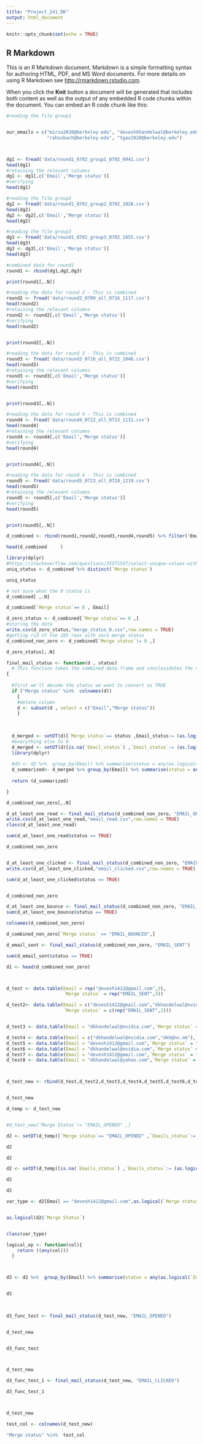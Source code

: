 ```yaml
---
title: "Project_241_DK"
output: html_document
---
```


```r
knitr::opts_chunk$set(echo = TRUE)
```

## R Markdown

This is an R Markdown document. Markdown is a simple formatting syntax for authoring HTML, PDF, and MS Word documents. For more details on using R Markdown see <http://rmarkdown.rstudio.com>.

When you click the **Knit** button a document will be generated that includes both content as well as the output of any embedded R code chunks within the document. You can embed an R code chunk like this:




```r
#reading the file group1


our_emails = c("mirza2020@berkeley.edu", "deveshkhandelwal@berkeley.edu",
               "rahosbach@berkeley.edu", "tgao2020@berkeley.edu")



dg1 <- fread('data/round1_0702_group1_0702_0941.csv')
head(dg1)
#retaining the relevant columns
dg1 <- dg1[,c('Email','Merge status')]
#verifying
head(dg1)

#reading the file group2
dg2 <- fread('data/round1_0702_group2_0702_1028.csv')
head(dg2)
dg2 <- dg2[,c('Email','Merge status')]
head(dg2)

#reading the file group3
dg3 <- fread('data/round1_0702_group3_0702_1055.csv')
head(dg3)
dg3 <- dg3[,c('Email','Merge status')]
head(dg3)

#combined data for round1
round1 <- rbind(dg1,dg2,dg3)

print(round1[,.N])

#reading the data for round 2 - This is combined
round2 <- fread('data/round2_0709_all_0716_1117.csv')
head(round2)
#retaining the relevant columns
round2 <- round2[,c('Email','Merge status')]
#verifying
head(round2)


print(round2[,.N])

#reading the data for round 3 - This is combined
round3 <- fread('data/round3_0716_all_0722_1046.csv')
head(round3)
#retaining the relevant columns
round3 <- round3[,c('Email','Merge status')]
#verifying
head(round3)


print(round3[,.N])

#reading the data for round 4 - This is combined
round4 <- fread('data/round4_0722_all_0723_1131.csv')
head(round4)
#retaining the relevant columns
round4 <- round4[,c('Email','Merge status')]
#verifying
head(round4)


print(round4[,.N])

#reading the data for round 4 - This is combined
round5 <- fread('data/round5_0723_all_0724_1219.csv')
head(round5)
#retaining the relevant columns
round5 <- round5[,c('Email','Merge status')]
#verifying
head(round5)


print(round5[,.N])


```

```r

d_combined <- rbind(round1,round2,round3,round4,round5) %>% filter(!Email %in% our_emails)

head(d_combined     )
```

```r
library(dplyr)
#https://stackoverflow.com/questions/25571547/select-unique-values-with-select-function-in-dplyr-library
uniq_status <- d_combined %>% distinct(`Merge status`)

uniq_status

# not sure what the 0 status is
d_combined[ ,.N]

d_combined[`Merge status`== 0 , Email]

d_zero_status <- d_combined[`Merge status`== 0 ,]
#storing the data 
write.csv(d_zero_status,"merge_status_0.csv",row.names = TRUE)
#getting rid of the 105 rows with zero merge status
d_combined_non_zero <- d_combined[`Merge status`!= 0 ,]

d_zero_status[,.N]

```
```r

final_mail_status <- function(d , status)
  # This function takes the combined data frame and conslosidates the dataframe rows on email status
{
  
  #first we'll decode the status we want to convert as TRUE
  if ("Merge status" %in%  colnames(d))
    {
    #delete column
    d <- subset(d , select = c("Email","Merge status"))
    }
  
  
  
  d_merged <- setDT(d)[`Merge status`== status ,Email_status:= (as.logical(1))]
  #everything else to 0
  d_merged <- setDT(d)[is.na(`Email_status`) ,`Email_status`:= (as.logical(0))]
  library(dplyr)
  
  #d3 <- d2 %>%  group_by(Email) %>% summarise(status = any(as.logical(`Merge Status`)))
  d_summarized<- d_merged %>% group_by(Email) %>% summarise(status = any(as.logical(`Email_status`)))
  
  return (d_summarized)

}

```



```r

d_combined_non_zero[,.N]

d_at_least_one_read <- final_mail_status(d_combined_non_zero, "EMAIL_OPENED")
write.csv(d_at_least_one_read,"email_read.csv",row.names = TRUE)
class(d_at_least_one_read)

sum(d_at_least_one_read$status == TRUE)

d_combined_non_zero


d_at_least_one_clicked <- final_mail_status(d_combined_non_zero, "EMAIL_CLICKED")
write.csv(d_at_least_one_clicked,"email_clicked.csv",row.names = TRUE)

sum(d_at_least_one_clicked$status == TRUE)


d_combined_non_zero

d_at_least_one_bounce <- final_mail_status(d_combined_non_zero, "EMAIL_BOUNCED")
sum(d_at_least_one_bounce$status == TRUE)

colnames(d_combined_non_zero)

d_combined_non_zero[`Merge status` == "EMAIL_BOUNCED",]

d_email_sent <- final_mail_status(d_combined_non_zero, "EMAIL_SENT")

sum(d_email_sent$status == TRUE)

```





```r
d1 <- head(d_combined_non_zero)



d_test <- data.table(Email = rep("devesh1412@gmail.com",3),
                     `Merge status` = rep("EMAIL_SENT",3))

d_test2<- data.table(Email = c("devesh1412@gmail.com","dkhandelwal@nvidia.com"),
                     `Merge status` = c(rep("EMAIL_SENT",2)))


d_test3 <- data.table(Email = "dkhandelwal@nvidia.com",`Merge status` = "EMAIL_OPENED")

d_test4 <- data.table(Email = c("dkhandelwal@nvidia.com","dkh@nv.om"),`Merge status` = c("EMAIL_OPENED","EMAIL_BOUNED"))
d_test5 <- data.table(Email = "devesh1412@gmail.com",`Merge status` = "EMAIL_OPENED")
d_test6 <- data.table(Email = "dkhandelwal@nvidia.com",`Merge status` = "EMAIL_CLICKED")
d_test7 <- data.table(Email = "devesh1412@gmail.com",`Merge status` = "EMAIL_CLICKED")
d_test8 <- data.table(Email = "dkhandelwal@yahoo.com",`Merge status` = "EMAIL_SENT")



d_test_new <- rbind(d_test,d_test2,d_test3,d_test4,d_test5,d_test6,d_test7,d_test8)


d_test_new

d_temp <- d_test_new


#d_test_new[`Merge Status`!= "EMAIL_OPENED" ,]

d2 <- setDT(d_temp)[`Merge status`== "EMAIL_OPENED" ,`Emails_status`:= (as.logical(1))]

d2

d2

d2 <- setDT(d_temp)[is.na(`Emails_status`) ,`Emails_status`:= (as.logical(0))]

d2

d2

var_type <- d2[Email == "devesh1412@gmail.com",as.logical(`Merge status`)]


as.logical(d2$`Merge Status`)


class(var_type)

logical_op <- function(col){
    return ((any(col)))
  }



d3 <- d2 %>%  group_by(Email) %>% summarise(status = any(as.logical(`Emails_status`)))


d3

  
  
d3_func_test <- final_mail_status(d_test_new, "EMAIL_OPENED")


d_test_new


d3_func_test



d_test_new

d3_func_test_1 <- final_mail_status(d_test_new, "EMAIL_CLICKED")

d3_func_test_1



d_test_new

test_col <- colnames(d_test_new)

"Merge status" %in%  test_col 



```


